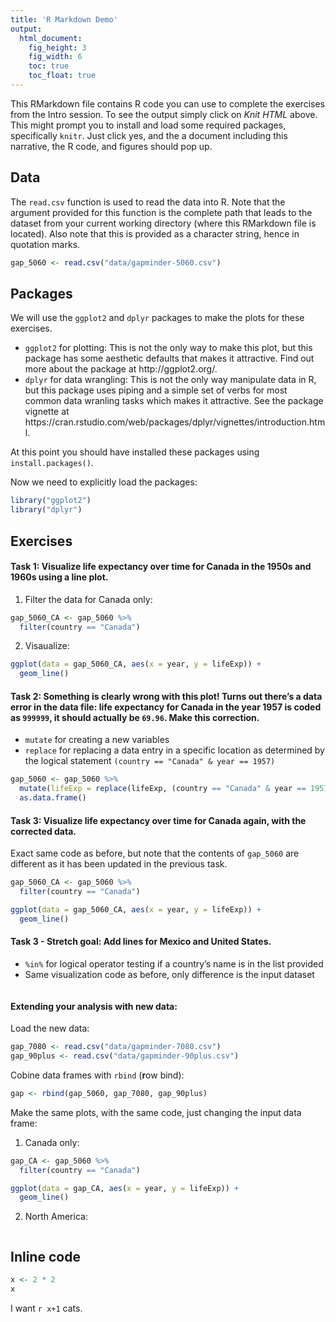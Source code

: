 ```yaml
---
title: 'R Markdown Demo'
output:
  html_document:
    fig_height: 3
    fig_width: 6
    toc: true
    toc_float: true
---
```


This RMarkdown file contains R code you can use to complete the exercises from the Intro
session. To see the output simply click on *Knit HTML* above. This might prompt you to 
install and load some required packages, specifically `knitr`. Just click yes, and the a 
document including this narrative, the R code, and figures should pop up.

## Data

The `read.csv` function is used to read the data into R. Note that the argument provided 
for this function is the complete path that leads to the dataset from your current 
working directory (where this RMarkdown file is located). Also note that this is provided 
as a character string, hence in quotation marks.

```r
gap_5060 <- read.csv("data/gapminder-5060.csv")
```

## Packages

We will use the `ggplot2` and `dplyr` packages to make the plots for these exercises. 

- `ggplot2` for plotting: This is not the only way to make this plot, but this package 
has some aesthetic defaults that makes it attractive. Find out more about the package
at http://ggplot2.org/.
- `dplyr` for data wrangling: This is not the only way manipulate data in R, but this
package uses piping and a simple set of verbs for most common data wranling tasks which
makes it attractive. See the package vignette at https://cran.rstudio.com/web/packages/dplyr/vignettes/introduction.html.

At this point you should have installed these packages using `install.packages()`.

Now we need to explicitly load the packages:

```r
library("ggplot2")
library("dplyr")
```

## Exercises

#### Task 1: Visualize life expectancy over time for Canada in the 1950s and 1960s using a line plot.

1. Filter the data for Canada only:
```r
gap_5060_CA <- gap_5060 %>%
  filter(country == "Canada")
```

2. Visaualize:
```r
ggplot(data = gap_5060_CA, aes(x = year, y = lifeExp)) +
  geom_line()
```

#### Task 2: Something is clearly wrong with this plot! Turns out there's a data error in the data file: life expectancy for Canada in the year 1957 is coded as `999999`, it should actually be `69.96`. Make this correction.

- `mutate` for creating a new variables
- `replace` for replacing a data entry in a specific
location as determined by the logical statement `(country == "Canada" & year == 1957)`

```r
gap_5060 <- gap_5060 %>%
  mutate(lifeExp = replace(lifeExp, (country == "Canada" & year == 1957), 69.96)) %>%
  as.data.frame()
```

#### Task 3: Visualize life expectancy over time for Canada again, with the corrected data.

Exact same code as before, but note that the contents of `gap_5060` are different as it 
has been updated in the previous task.

```r
gap_5060_CA <- gap_5060 %>%
  filter(country == "Canada")

ggplot(data = gap_5060_CA, aes(x = year, y = lifeExp)) +
  geom_line()
```

#### Task 3 - Stretch goal: Add lines for Mexico and United States.

- `%in%` for logical operator testing if a country's name is in the list provided
- Same visualization code as before, only difference is the input dataset

```r

```

#### Extending your analysis with new data:

Load the new data:

```r
gap_7080 <- read.csv("data/gapminder-7080.csv")
gap_90plus <- read.csv("data/gapminder-90plus.csv")
```

Cobine data frames with `rbind` (**r**ow bind):

```r
gap <- rbind(gap_5060, gap_7080, gap_90plus)
```

Make the same plots, with the same code, just changing the input data frame:


1. Canada only:

```r
gap_CA <- gap_5060 %>%
  filter(country == "Canada")

ggplot(data = gap_CA, aes(x = year, y = lifeExp)) +
  geom_line()
```

2. North America:

```r

```

## Inline code

```r
x <- 2 * 2
x
```

I want `r x+1` cats.